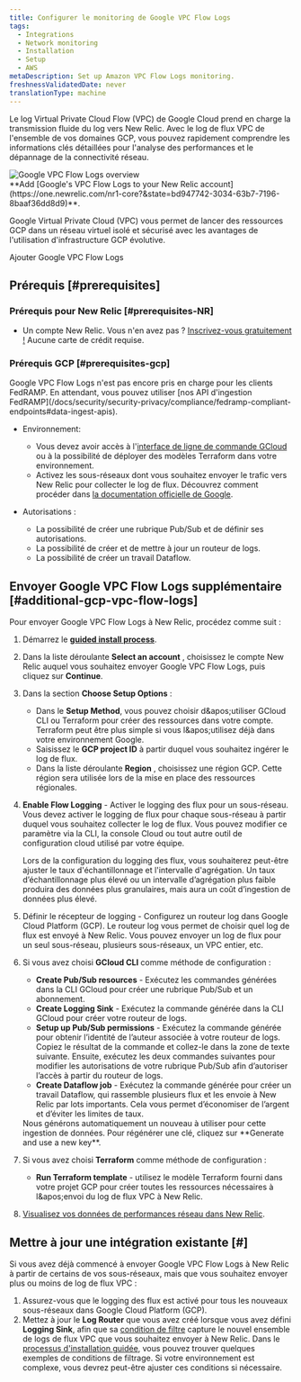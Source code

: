 ```yaml
---
title: Configurer le monitoring de Google VPC Flow Logs
tags:
  - Integrations
  - Network monitoring
  - Installation
  - Setup
  - AWS
metaDescription: Set up Amazon VPC Flow Logs monitoring.
freshnessValidatedDate: never
translationType: machine
---
```


Le log Virtual Private Cloud Flow (VPC) de Google Cloud prend en charge la transmission fluide du log vers New Relic. Avec le log de flux VPC de l'ensemble de vos domaines GCP, vous pouvez rapidement comprendre les informations clés détaillées pour l'analyse des performances et le dépannage de la connectivité réseau.

<img title="Google VPC Flow Logs overview" alt="Google VPC Flow Logs overview" src="/images/network_screenshot-crop_cloud-flow-logs-overview.webp" />

<figcaption>
  <DNT>**Add [Google's VPC Flow Logs to your New Relic account](https://one.newrelic.com/nr1-core?&state=bd947742-3034-63b7-7196-8baaf36dd8d9)**</DNT>.
</figcaption>

Google Virtual Private Cloud (VPC) vous permet de lancer des ressources GCP dans un réseau virtuel isolé et sécurisé avec les avantages de l'utilisation d'infrastructure GCP évolutive.

<ButtonLink role="button" to="https://one.newrelic.com/nr1-core?&state=bd947742-3034-63b7-7196-8baaf36dd8d9" variant="primary">
  Ajouter Google VPC Flow Logs
</ButtonLink>

## Prérequis [#prerequisites]

### Prérequis pour New Relic [#prerequisites-NR]

* Un compte New Relic. Vous n'en avez pas ? [Inscrivez-vous gratuitement !](https://newrelic.com/signup) Aucune carte de crédit requise.

### Prérequis GCP [#prerequisites-gcp]

<Callout variant="important">
  Google VPC Flow Logs n'est pas encore pris en charge pour les clients FedRAMP. En attendant, vous pouvez utiliser [nos API d'ingestion FedRAMP](/docs/security/security-privacy/compliance/fedramp-compliant-endpoints#data-ingest-apis).
</Callout>

* Environnement:

  * Vous devez avoir accès à l'[interface de ligne de commande GCloud](https://cloud.google.com/sdk/docs/install) ou à la possibilité de déployer des modèles Terraform dans votre environnement.
  * Activez les sous-réseaux dont vous souhaitez envoyer le trafic vers New Relic pour collecter le log de flux. Découvrez comment procéder dans [la documentation officielle de Google](https://cloud.google.com/vpc/docs/using-flow-logs#enable-logging-existing).

* Autorisations :

  * La possibilité de créer une rubrique Pub/Sub et de définir ses autorisations.
  * La possibilité de créer et de mettre à jour un routeur de logs.
  * La possibilité de créer un travail Dataflow.

## Envoyer Google VPC Flow Logs supplémentaire [#additional-gcp-vpc-flow-logs]

Pour envoyer Google VPC Flow Logs à New Relic, procédez comme suit :

1. Démarrez le <DNT>**[guided install process](https://one.newrelic.com/nr1-core?&state=bd947742-3034-63b7-7196-8baaf36dd8d9)**</DNT>.

2. Dans la liste déroulante <DNT>**Select an account**</DNT> , choisissez le compte New Relic auquel vous souhaitez envoyer Google VPC Flow Logs, puis cliquez sur <DNT>**Continue**</DNT>.

3. Dans la section <DNT>**Choose Setup Options**</DNT> :

   * Dans le <DNT>**Setup Method**</DNT>, vous pouvez choisir d&amp;apos;utiliser GCloud CLI ou Terraform pour créer des ressources dans votre compte. Terraform peut être plus simple si vous l&amp;apos;utilisez déjà dans votre environnement Google.
   * Saisissez le <DNT>**GCP project ID**</DNT> à partir duquel vous souhaitez ingérer le log de flux.
   * Dans la liste déroulante <DNT>**Region**</DNT> , choisissez une région GCP. Cette région sera utilisée lors de la mise en place des ressources régionales.

4. <DNT>**Enable Flow Logging**</DNT> - Activer le logging des flux pour un sous-réseau. Vous devez activer le logging de flux pour chaque sous-réseau à partir duquel vous souhaitez collecter le log de flux. Vous pouvez modifier ce paramètre via la CLI, la console Cloud ou tout autre outil de configuration cloud utilisé par votre équipe.

   <Callout variant="tip">
     Lors de la configuration du logging des flux, vous souhaiterez peut-être ajuster le taux d'échantillonnage et l'intervalle d'agrégation. Un taux d’échantillonnage plus élevé ou un intervalle d’agrégation plus faible produira des données plus granulaires, mais aura un coût d’ingestion de données plus élevé.
   </Callout>

5. Définir le récepteur de logging - Configurez un routeur log dans Google Cloud Platform (GCP). Le routeur log vous permet de choisir quel log de flux est envoyé à New Relic. Vous pouvez envoyer un log de flux pour un seul sous-réseau, plusieurs sous-réseaux, un VPC entier, etc.

6. Si vous avez choisi <DNT>**GCloud CLI**</DNT> comme méthode de configuration :

   * <DNT>**Create Pub/Sub resources**</DNT> - Exécutez les commandes générées dans la CLI GCloud pour créer une rubrique Pub/Sub et un abonnement.
   * <DNT>**Create Logging Sink**</DNT> - Exécutez la commande générée dans la CLI GCloud pour créer votre routeur de logs.
   * <DNT>**Setup up Pub/Sub permissions**</DNT> - Exécutez la commande générée pour obtenir l’identité de l’auteur associée à votre routeur de logs. Copiez le résultat de la commande et collez-le dans la zone de texte suivante. Ensuite, exécutez les deux commandes suivantes pour modifier les autorisations de votre rubrique Pub/Sub afin d’autoriser l’accès à partir du routeur de logs.
   * <DNT>**Create Dataflow job**</DNT> - Exécutez la commande générée pour créer un travail Dataflow, qui rassemble plusieurs flux et les envoie à New Relic par lots importants. Cela vous permet d’économiser de l’argent et d’éviter les limites de taux.

   <Callout variant="tip">
     Nous générons automatiquement un nouveau <InlinePopover type="licenseKey" />à utiliser pour cette ingestion de données. Pour régénérer une clé, cliquez sur <DNT>**Generate and use a new key**</DNT>.
   </Callout>

7. Si vous avez choisi <DNT>**Terraform**</DNT> comme méthode de configuration :

   * <DNT>**Run Terraform template**</DNT> - utilisez le modèle Terraform fourni dans votre projet GCP pour créer toutes les ressources nécessaires à l&amp;apos;envoi du log de flux VPC à New Relic.

8. [Visualisez vos données de performances réseau dans New Relic](/docs/network-performance-monitoring/monitoring-network-data/visualize-network-data).

## Mettre à jour une intégration existante \[#]

Si vous avez déjà commencé à envoyer Google VPC Flow Logs à New Relic à partir de certains de vos sous-réseaux, mais que vous souhaitez envoyer plus ou moins de log de flux VPC :

1. Assurez-vous que le logging des flux est activé pour tous les nouveaux sous-réseaux dans Google Cloud Platform (GCP).
2. Mettez à jour le <DNT>**Log Router**</DNT> que vous avez créé lorsque vous avez défini <DNT>**Logging Sink**</DNT>, afin que sa [condition de filtre](https://cloud.google.com/logging/docs/view/logging-query-language) capture le nouvel ensemble de logs de flux VPC que vous souhaitez envoyer à New Relic. <Callout variant="tip">Dans le [processus d'installation guidée](https://one.newrelic.com/marketplace?duration=1800000&state=00731ead-620f-4a71-b1fa-b4fc6af24fca), vous pouvez trouver quelques exemples de conditions de filtrage. Si votre environnement est complexe, vous devrez peut-être ajuster ces conditions si nécessaire.</Callout>

<InstallFeedback />